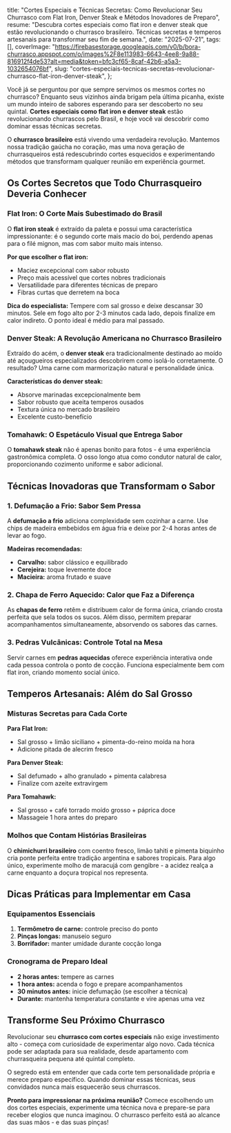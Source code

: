   title: "Cortes Especiais e Técnicas Secretas: Como Revolucionar Seu Churrasco com Flat Iron, Denver Steak e Métodos Inovadores de Preparo",
  resume: "Descubra cortes especiais como flat iron e denver steak que estão revolucionando o churrasco brasileiro. Técnicas secretas e temperos artesanais para transformar seu fim de semana.",
  date: "2025-07-21",
  tags: [],
  coverImage: "https://firebasestorage.googleapis.com/v0/b/bora-churrasco.appspot.com/o/images%2F8e113983-6643-4ee8-9a88-816912f4de53?alt=media&token=bfc3cf65-8caf-42b6-a5a3-1032654076bf",
  slug: "cortes-especiais-tecnicas-secretas-revolucionar-churrasco-flat-iron-denver-steak",
};

Você já se perguntou por que sempre servimos os mesmos cortes no churrasco? Enquanto seus vizinhos ainda brigam pela última picanha, existe um mundo inteiro de sabores esperando para ser descoberto no seu quintal. **Cortes especiais como flat iron e denver steak** estão revolucionando churrascos pelo Brasil, e hoje você vai descobrir como dominar essas técnicas secretas.

O **churrasco brasileiro** está vivendo uma verdadeira revolução. Mantemos nossa tradição gaúcha no coração, mas uma nova geração de churrasqueiros está redescubrindo cortes esquecidos e experimentando métodos que transformam qualquer reunião em experiência gourmet.

## Os Cortes Secretos que Todo Churrasqueiro Deveria Conhecer

### Flat Iron: O Corte Mais Subestimado do Brasil

O **flat iron steak** é extraído da paleta e possui uma característica impressionante: é o segundo corte mais macio do boi, perdendo apenas para o filé mignon, mas com sabor muito mais intenso.

**Por que escolher o flat iron:**
- Maciez excepcional com sabor robusto
- Preço mais acessível que cortes nobres tradicionais
- Versatilidade para diferentes técnicas de preparo
- Fibras curtas que derretem na boca

**Dica do especialista:** Tempere com sal grosso e deixe descansar 30 minutos. Sele em fogo alto por 2-3 minutos cada lado, depois finalize em calor indireto. O ponto ideal é médio para mal passado.

### Denver Steak: A Revolução Americana no Churrasco Brasileiro

Extraído do acém, o **denver steak** era tradicionalmente destinado ao moído até açougueiros especializados descobrirem como isolá-lo corretamente. O resultado? Uma carne com marmorização natural e personalidade única.

**Características do denver steak:**
- Absorve marinadas excepcionalmente bem
- Sabor robusto que aceita temperos ousados
- Textura única no mercado brasileiro
- Excelente custo-benefício

### Tomahawk: O Espetáculo Visual que Entrega Sabor

O **tomahawk steak** não é apenas bonito para fotos - é uma experiência gastronômica completa. O osso longo atua como condutor natural de calor, proporcionando cozimento uniforme e sabor adicional.

## Técnicas Inovadoras que Transformam o Sabor

### 1. Defumação a Frio: Sabor Sem Pressa

A **defumação a frio** adiciona complexidade sem cozinhar a carne. Use chips de madeira embebidos em água fria e deixe por 2-4 horas antes de levar ao fogo.

**Madeiras recomendadas:**
- **Carvalho:** sabor clássico e equilibrado
- **Cerejeira:** toque levemente doce
- **Macieira:** aroma frutado e suave

### 2. Chapa de Ferro Aquecido: Calor que Faz a Diferença

As **chapas de ferro** retêm e distribuem calor de forma única, criando crosta perfeita que sela todos os sucos. Além disso, permitem preparar acompanhamentos simultaneamente, absorvendo os sabores das carnes.

### 3. Pedras Vulcânicas: Controle Total na Mesa

Servir carnes em **pedras aquecidas** oferece experiência interativa onde cada pessoa controla o ponto de cocção. Funciona especialmente bem com flat iron, criando momento social único.

## Temperos Artesanais: Além do Sal Grosso

### Misturas Secretas para Cada Corte

**Para Flat Iron:**
- Sal grosso + limão siciliano + pimenta-do-reino moída na hora
- Adicione pitada de alecrim fresco

**Para Denver Steak:**
- Sal defumado + alho granulado + pimenta calabresa
- Finalize com azeite extravirgem

**Para Tomahawk:**
- Sal grosso + café torrado moído grosso + páprica doce
- Massageie 1 hora antes do preparo

### Molhos que Contam Histórias Brasileiras

O **chimichurri brasileiro** com coentro fresco, limão tahiti e pimenta biquinho cria ponte perfeita entre tradição argentina e sabores tropicais. Para algo único, experimente molho de maracujá com gengibre - a acidez realça a carne enquanto a doçura tropical nos representa.

## Dicas Práticas para Implementar em Casa

### Equipamentos Essenciais
1. **Termômetro de carne:** controle preciso do ponto
2. **Pinças longas:** manuseio seguro
3. **Borrifador:** manter umidade durante cocção longa

### Cronograma de Preparo Ideal
- **2 horas antes:** tempere as carnes
- **1 hora antes:** acenda o fogo e prepare acompanhamentos
- **30 minutos antes:** inicie defumação (se escolher a técnica)
- **Durante:** mantenha temperatura constante e vire apenas uma vez

## Transforme Seu Próximo Churrasco

Revolucionar seu **churrasco com cortes especiais** não exige investimento alto - começa com curiosidade de experimentar algo novo. Cada técnica pode ser adaptada para sua realidade, desde apartamento com churrasqueira pequena até quintal completo.

O segredo está em entender que cada corte tem personalidade própria e merece preparo específico. Quando dominar essas técnicas, seus convidados nunca mais esquecerão seus churrascos.

**Pronto para impressionar na próxima reunião?** Comece escolhendo um dos cortes especiais, experimente uma técnica nova e prepare-se para receber elogios que nunca imaginou. O churrasco perfeito está ao alcance das suas mãos - e das suas pinças!
